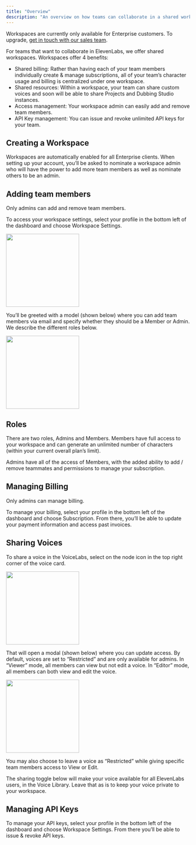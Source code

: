```yaml
---
title: "Overview"
description: "An overview on how teams can collaborate in a shared workspace.💙"
--- 
```


<Info> Workspaces are currently only available for Enterprise customers. To upgrade, [get in touch with our sales team](https://elevenlabs.io/enterprise).</Info>

For teams that want to collaborate in ElevenLabs, we offer shared workspaces. Workspaces offer 4 benefits:
- Shared billing: Rather than having each of your team members individually create & manage subscriptions, all of your team’s character usage and billing is centralized under  one workspace. 
- Shared resources: Within a workspace, your team can share custom voices and soon will be able to share Projects and Dubbing Studio instances. 
- Access management: Your workspace admin can easily add and remove team members. 
- API Key management: You can issue and revoke unlimited API keys for your team.

## Creating a Workspace
Workspaces are automatically enabled for all Enterprise clients. When setting up your account, you’ll be asked to nominate a workspace admin who will have the power to add more team members as well as nominate others to be an admin. 

## Adding team members
<Info> Only admins can add and remove team members. </Info>

To access your workspace settings, select your profile in the bottom left of the dashboard and choose Workspace Settings. 

<img height="200" src="/workspace/images/home_page.png" />

You’ll be greeted with a model (shown below) where you can add team members via email and specify whether they should be a Member or Admin. We describe the different roles below. 

<img height="200" src="/workspace/images/add_team.png" />

## Roles
There are two roles, Admins and Members. Members have full access to your workspace and can generate an unlimited number of characters (within your current overall plan’s limit). 

Admins have all of the access of Members, with the added ability to add / remove teammates and permissions to manage your subscription. 


## Managing Billing
<Info> Only admins can manage billing. </Info>

To manage your billing, select your profile in the bottom left of the dashboard and choose Subscription. From there, you’ll be able to update your payment information and access past invoices. 


## Sharing Voices
To share a voice in the VoiceLabs, select on the node icon in the top right corner of the voice card.

<img height="200" src="/workspace/images/voice_cards.png" />

That will open a modal (shown below) where you can update access. By default, voices are set to “Restricted” and are only available for admins. In “Viewer” mode, all members can view but not edit a voice. In “Editor” mode, all members can both view and edit the voice. 

<img height="200" src="/workspace/images/voice_share.png" />

You may also choose to leave a voice as “Restricted” while giving specific team members access to View or Edit. 

The sharing toggle below will make your voice available for all ElevenLabs users, in the Voice Library. Leave that as is to keep your voice private to your workspace.

## Managing API Keys
To manage your API keys, select your profile in the bottom left of the dashboard and choose Workspace Settings. From there you’ll be able to issue & revoke API keys. 

